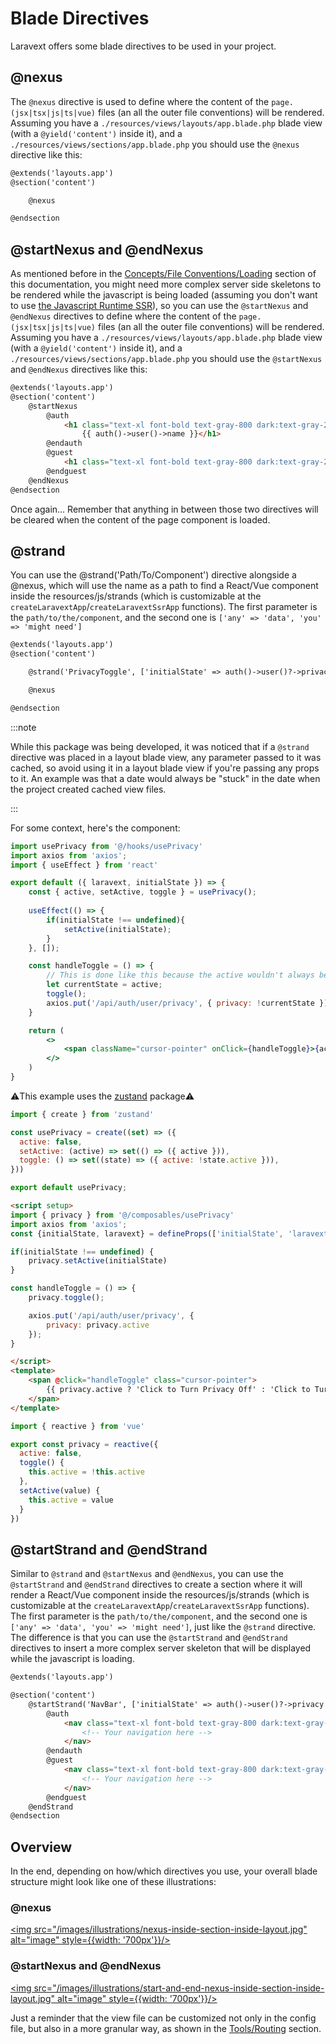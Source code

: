 
# Blade Directives 

Laravext offers some blade directives to be used in your project.

## @nexus

The `@nexus` directive is used to define where the content of the `page.(jsx|tsx|js|ts|vue)` files (an all the outer file conventions) will be rendered. Assuming you have a `./resources/views/layouts/app.blade.php` blade view (with a `@yield('content')` inside it), and a `./resources/views/sections/app.blade.php` you should use the `@nexus` directive like this:

```html
@extends('layouts.app')
@section('content')

    @nexus

@endsection
```

## @startNexus and @endNexus

As mentioned before in the [Concepts/File Conventions/Loading](/docs/concepts/file-conventions#loading) section of this documentation, you might need more complex server side skeletons to be rendered while the javascript is being loaded (assuming you don't want to use [the Javascript Runtime SSR](/docs/server-side-rendering#javascript-runtime)), so you can use the `@startNexus` and `@endNexus` directives to define where the content of the `page.(jsx|tsx|js|ts|vue)` files (an all the outer file conventions) will be rendered. Assuming you have a `./resources/views/layouts/app.blade.php` blade view (with a `@yield('content')` inside it), and a `./resources/views/sections/app.blade.php` you should use the `@startNexus` and `@endNexus` directives like this:

```html
@extends('layouts.app')
@section('content')
    @startNexus
        @auth
            <h1 class="text-xl font-bold text-gray-800 dark:text-gray-200">Welcome back,
                {{ auth()->user()->name }}</h1>
        @endauth
        @guest
            <h1 class="text-xl font-bold text-gray-800 dark:text-gray-200">Welcome, stranger</h1>
        @endguest
    @endNexus
@endsection
```

Once again... Remember that anything in between those two directives will be cleared when the content of the page component is loaded.

## @strand

You can use the @strand('Path/To/Component') directive alongside a @nexus, which will use the name as a path to find a React/Vue component inside the resources/js/strands (which is customizable at the `createLaravextApp`/`createLaravextSsrApp` functions). The first parameter is the `path/to/the/component`, and the second one is `['any' => 'data', 'you' => 'might need']`

```html
@extends('layouts.app')
@section('content')

    @strand('PrivacyToggle', ['initialState' => auth()->user()?->privacy ?? false])

    @nexus

@endsection
```


:::note

While this package was being developed, it was noticed that if a `@strand` directive was placed in a layout blade view, any parameter passed to it was cached, 
so avoid using it in a layout blade view if you're passing any props to it. An example was that a date would always be "stuck" in the date when the project created cached view files.

:::

For some context, here's the component:

<Tabs>

<TabItem value="React" label="React">

<Tabs>

<TabItem value="PrivacyToggle.jsx" label="PrivacyToggle.jsx">

```jsx
import usePrivacy from '@/hooks/usePrivacy'
import axios from 'axios';
import { useEffect } from 'react'

export default ({ laravext, initialState }) => {
    const { active, setActive, toggle } = usePrivacy();
    
    useEffect(() => {
        if(initialState !== undefined){
            setActive(initialState);
        }
    }, []);

    const handleToggle = () => {
        // This is done like this because the active wouldn't always be updated immediately
        let currentState = active;
        toggle();
        axios.put('/api/auth/user/privacy', { privacy: !currentState })
    }

    return (
        <>
            <span className="cursor-pointer" onClick={handleToggle}>{active ? 'Click to Turn Privacy Off' : 'Click to Turn Privacy On'}</span>
        </>
    )
}
```
</TabItem>
<TabItem value="usePrivacy.js" label="usePrivacy.js">

⚠️This example uses the [zustand](https://github.com/pmndrs/zustand) package⚠️

```js
import { create } from 'zustand'

const usePrivacy = create((set) => ({
  active: false,
  setActive: (active) => set(() => ({ active })),
  toggle: () => set((state) => ({ active: !state.active })),
}))

export default usePrivacy;
```

  </TabItem>
</Tabs>

  </TabItem>
  <TabItem value="Vue" label="Vue">

<Tabs>

<TabItem value="PrivacyToggle.vue" label="PrivacyToggle.vue">

```html
<script setup>
import { privacy } from '@/composables/usePrivacy'
import axios from 'axios';
const {initialState, laravext} = defineProps(['initialState', 'laravext'])

if(initialState !== undefined) {
    privacy.setActive(initialState)
}

const handleToggle = () => {
    privacy.toggle();

    axios.put('/api/auth/user/privacy', {
        privacy: privacy.active
    });
}

</script>
<template>
    <span @click="handleToggle" class="cursor-pointer">
        {{ privacy.active ? 'Click to Turn Privacy Off' : 'Click to Turn Privacy On' }}
    </span>
</template>
```
</TabItem>
<TabItem value="usePrivacy.js" label="usePrivacy.js">

```js
import { reactive } from 'vue'

export const privacy = reactive({
  active: false,
  toggle() {
    this.active = !this.active
  },
  setActive(value) {
    this.active = value
  }
})
```

  </TabItem>
</Tabs>

  </TabItem>
</Tabs>


## @startStrand and @endStrand

Similar to `@strand` and `@startNexus` and `@endNexus`, you can use the `@startStrand` and `@endStrand` directives to create a section where it will render  a React/Vue component inside the resources/js/strands (which is customizable at the `createLaravextApp`/`createLaravextSsrApp` functions). The first parameter is the `path/to/the/component`, and the second one is `['any' => 'data', 'you' => 'might need']`, just like the `@strand` directive. The difference is that you can use the `@startStrand` and `@endStrand` directives to insert a more complex server skeleton that will be displayed while the javascript is loading.

```html
@extends('layouts.app')

@section('content')
    @startStrand('NavBar', ['initialState' => auth()->user()?->privacy ?? false])
        @auth
            <nav class="text-xl font-bold text-gray-800 dark:text-gray-200">
                <!-- Your navigation here -->
            </nav>
        @endauth
        @guest
            <nav class="text-xl font-bold text-gray-800 dark:text-gray-200">
                <!-- Your navigation here -->
            </nav>
        @endguest
    @endStrand
@endsection
```

## Overview 

In the end, depending on how/which directives you use, your overall blade structure might look like one of these illustrations:

### @nexus
<a
href="/images/illustrations/nexus-inside-section-inside-layout.jpg" target="_blank">
<img src="/images/illustrations/nexus-inside-section-inside-layout.jpg" alt="image" style={{width: '700px'}}/>
</a>

### @startNexus and @endNexus
<a
href="/images/illustrations/start-and-end-nexus-inside-section-inside-layout.jpg" target="_blank">
<img src="/images/illustrations/start-and-end-nexus-inside-section-inside-layout.jpg" alt="image" style={{width: '700px'}}/>
</a>

Just a reminder that the view file can be customized not only in the config file, but also in a more granular way, as shown in the [Tools/Routing](/docs/tools/routing) section.